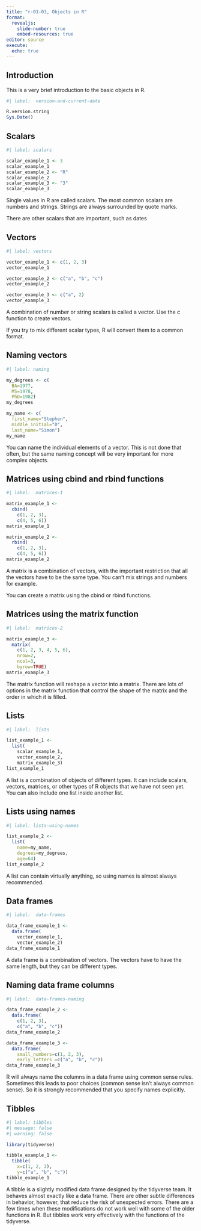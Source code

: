 ```yaml
---
title: "r-01-03, Objects in R"
format: 
  revealjs:
    slide-number: true
    embed-resources: true
editor: source
execute: 
  echo: true
---
```


## Introduction

This is a very brief introduction to the basic objects in R.

```r
#| label:  version-and-current-date

R.version.string
Sys.Date()
```

## Scalars

```r
#| label: scalars

scalar_example_1 <- 3
scalar_example_1
scalar_example_2 <- "R"
scalar_example_2
scalar_example_3 <- "3"
scalar_example_3
```

::: notes

Single values in R are called scalars. The most common scalars are numbers and strings. Strings are always surrounded by quote marks.

There are other scalars that are important, such as dates

:::

## Vectors

```r
#| label: vectors

vector_example_1 <- c(1, 2, 3)
vector_example_1

vector_example_2 <- c("a", "b", "c")
vector_example_2

vector_example_3 <- c("a", 2)
vector_example_3
```

::: notes

A combination of number or string scalars is called a vector. Use the c function to create vectors.

If you try to mix different scalar types, R will convert them to a common format.

:::

## Naming vectors

```r
#| label: naming

my_degrees <- c(
  BA=1977, 
  MS=1978, 
  PhD=1982)
my_degrees

my_name <- c(
  first_name="Stephen", 
  middle_initial="D", 
  last_name="Simon")
my_name
```

::: notes

You can name the individual elements of a vector. This is not done that often, but the same naming concept will be very important for more complex objects.

:::

## Matrices using cbind and rbind functions

```r
#| label:  matrices-1

matrix_example_1 <- 
  cbind(
    c(1, 2, 3), 
    c(4, 5, 6))
matrix_example_1

matrix_example_2 <- 
  rbind(
    c(1, 2, 3), 
    c(4, 5, 6))
matrix_example_2
```

::: notes

A matrix is a combination of vectors, with the important restriction that all the vectors have to be the same type. You can't mix strings and numbers for example.

You can create a matrix using the cbind or rbind functions.

:::

## Matrices using the matrix function

```r
#| label:  matrices-2

matrix_example_3 <- 
  matrix(
    c(1, 2, 3, 4, 5, 6), 
    nrow=2, 
    ncol=3, 
    byrow=TRUE)
matrix_example_3
```

::: notes

The matrix function will reshape a vector into a matrix. There are lots of options in the matrix function that control the shape of the matrix and the order in which it is filled.

:::

## Lists

```r
#| label:  lists

list_example_1 <- 
  list(
    scalar_example_1, 
    vector_example_2, 
    matrix_example_3)
list_example_1
```

::: notes

A list is a combination of objects of different types. It can include scalars, vectors, matrices, or other types of R objects that we have not seen yet. You can also include one list inside another list.

:::

## Lists using names

```r
#| label: lists-using-names

list_example_2 <- 
  list(
    name=my_name, 
    degrees=my_degrees, 
    age=64)
list_example_2
```

::: notes

A list can contain virtually anything, so using names is almost always recommended.

:::

## Data frames

```r
#| label:  data-frames

data_frame_example_1 <- 
  data.frame(
    vector_example_1, 
    vector_example_2)
data_frame_example_1
```

::: notes

A data frame is a combination of vectors. The vectors have to have the same length, but they can be different types.

:::

## Naming data frame columns

```r
#| label:  data-frames-naming

data_frame_example_2 <- 
  data.frame(
    c(1, 2, 3), 
    c("a", "b", "c"))
data_frame_example_2

data_frame_example_3 <- 
  data.frame(
    small_numbers=c(1, 2, 3), 
    early_letters =c("a", "b", "c"))
data_frame_example_3
```

::: notes

R will always name the columns in a data frame using common sense rules. Sometimes this leads to poor choices (common sense isn't always common sense). So it is strongly recommended that you specify names explicitly.

:::

## Tibbles

```r
#| label: tibbles
#| message: false
#| warning: false

library(tidyverse)

tibble_example_1 <- 
  tibble(
    x=c(1, 2, 3),
    y=c("a", "b", "c"))
tibble_example_1
```

::: notes

A tibble is a slightly modified data frame designed by the tidyverse team. It behaves almost exactly like a data frame. There are other subtle differences in behavior, however, that reduce the risk of unexpected errors. There are a few times when these modifications do not work well with some of the older functions in R. But tibbles work very effectively with the functions of the tidyverse.

:::